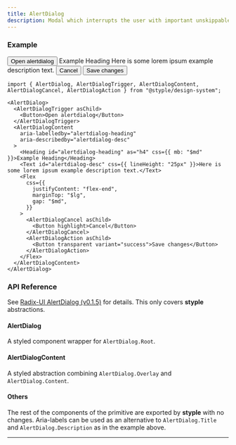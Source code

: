 ```yaml
---
title: AlertDialog
description: Modal which interrupts the user with important unskippable content.
---
```


### Example

<Preview>
  <AlertDialog>
    <AlertDialogTrigger asChild>
      <Button>Open alertdialog</Button>
    </AlertDialogTrigger>
    <AlertDialogContent
      aria-labelledby="alertdialog-heading"
      aria-describedby="alertdialog-desc"
    >
      <Heading id="alertdialog-heading" as="h4" css={{ mb: "$md" }}>Example Heading</Heading>
      <Text id="alertdialog-desc" css={{ lineHeight: "25px" }}>Here is some lorem ipsum example description text.</Text>
      <Flex
        css={{
          justifyContent: "flex-end",
          marginTop: "$lg",
          gap: "$md",
        }}
      >
        <AlertDialogCancel asChild>
          <Button highlight>Cancel</Button>
        </AlertDialogCancel>
        <AlertDialogAction asChild>
          <Button transparent variant="success">Save changes</Button>
        </AlertDialogAction>
      </Flex>
    </AlertDialogContent>
  </AlertDialog>
</Preview>

```tsx outline=true
import { AlertDialog, AlertDialogTrigger, AlertDialogContent, AlertDialogCancel, AlertDialogAction } from "@styple/design-system";

<AlertDialog>
  <AlertDialogTrigger asChild>
    <Button>Open alertdialog</Button>
  </AlertDialogTrigger>
  <AlertDialogContent
    aria-labelledby="alertdialog-heading"
    aria-describedby="alertdialog-desc"
  >
    <Heading id="alertdialog-heading" as="h4" css={{ mb: "$md" }}>Example Heading</Heading>
    <Text id="alertdialog-desc" css={{ lineHeight: "25px" }}>Here is some lorem ipsum example description text.</Text>
    <Flex
      css={{
        justifyContent: "flex-end",
        marginTop: "$lg",
        gap: "$md",
      }}
    >
      <AlertDialogCancel asChild>
        <Button highlight>Cancel</Button>
      </AlertDialogCancel>
      <AlertDialogAction asChild>
        <Button transparent variant="success">Save changes</Button>
      </AlertDialogAction>
    </Flex>
  </AlertDialogContent>
</AlertDialog>
```

### API Reference

See [Radix-UI AlertDialog (v0.1.5)](https://www.radix-ui.com/docs/primitives/components/alert-dialog) for details. This only covers **styple** abstractions.

#### AlertDialog

A styled component wrapper for `AlertDialog.Root`.

#### AlertDialogContent

A styled abstraction combining `AlertDialog.Overlay` and `AlertDialog.Content`.

#### Others

The rest of the components of the primitive are exported by **styple** with no changes. Aria-labels can be used as an alternative to `AlertDialog.Title` and `AlertDialog.Description` as in the example above.

---